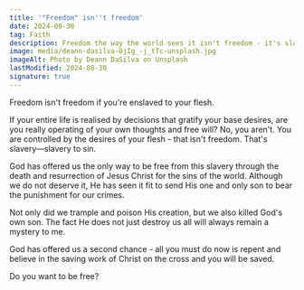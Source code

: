 ```yaml
---
title: '"Freedom" isn''t freedom'
date: 2024-08-30
tag: Faith
description: Freedom the way the world sees it isn't freedom - it's slavery.
image: media/deann-dasilva-0jIg_-j_tTc-unsplash.jpg
imageAlt: Photo by Deann DaSilva on Unsplash
lastModified: 2024-08-30
signature: true
---
```


Freedom isn't freedom if you're enslaved to your flesh.

If your entire life is realised by decisions that gratify your base desires, are you really operating of your own thoughts and free will? No, you aren't. You are controlled by the desires of your flesh - that isn't freedom. That's slavery—slavery to sin.

God has offered us the only way to be free from this slavery through the death and resurrection of Jesus Christ for the sins of the world. Although we do not deserve it, He has seen it fit to send His one and only son to bear the punishment for our crimes.

Not only did we trample and poison His creation, but we also killed God's own son. The fact He does not just destroy us all will always remain a mystery to me.

God has offered us a second chance - all you must do now is repent and believe in the saving work of Christ on the cross and you will be saved.

Do you want to be free?
